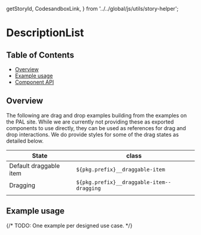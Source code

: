   getStoryId,
  CodesandboxLink,
} from '../../global/js/utils/story-helper';

# DescriptionList

## Table of Contents

- [Overview](#overview)
- [Example usage](#example-usage)
- [Component API](#component-api)

## Overview

The following are drag and drop examples building from the examples on the PAL site. While we are currently not providing these
as exported components to use directly, they can be used as references for drag and drop interactions. We do provide styles for
some of the drag states as detailed below.

| State                  | class                                          |
|------------------------|------------------------------------------------|
| Default draggable item | `${pkg.prefix}__draggable-item`                |
| Dragging               | `${pkg.prefix}__draggable-item--dragging`      |
|                        |                                                |

## Example usage

{/* TODO: One example per designed use case. */}

<Canvas>
  <Story id={getStoryId('DragAndDrop', 'vertical-example')} />
</Canvas>

<Canvas>
  <Story id={getStoryId('DragAndDrop', 'horizontal-example')} />
</Canvas>
